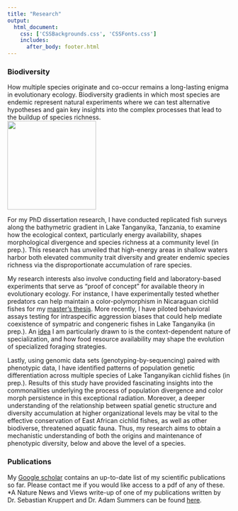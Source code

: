 ```yaml
--- 
title: "Research"
output: 
  html_document:
    css: ['CSSBackgrounds.css', 'CSSFonts.css']
    includes:
      after_body: footer.html
---
```


<!-- This hides the title "Research" from this page, since I wanted to have a display title that is different from the page title.  -->

<style type="text/css">

.author,.title{
    display: none;
}

</style>

<!-- This adds the floating image of my study organisms to the right of the text.  -->

<script>
   $(document).ready(function() {
     $head = $('#header');
     $head.prepend('<img src=\"websitesidebar-01.png\" style=\"float: right;width: 250px;\"/>')
   });
</script>


### Biodiversity
How multiple species originate and co-occur remains a long-lasting enigma in evolutionary ecology. Biodiversity gradients in which most species are endemic represent natural experiments where we can test alternative hypotheses and gain key insights into the complex processes that lead to the buildup of species richness.  
<img src="FW_2021.png" width="200">

For my PhD dissertation research, I have conducted replicated fish surveys along the bathymetric gradient in Lake Tanganyika, Tanzania, to examine how the ecological context, particularly energy availability, shapes morphological divergence and species richness at a community level (in prep.). This research has unveiled that high-energy areas in shallow waters harbor both elevated community trait diversity and greater endemic species richness via the disproportionate accumulation of rare species.  

My research interests also involve conducting field and laboratory-based experiments that serve as “proof of concept” for available theory in evolutionary ecology. For instance, I have experimentally tested whether predators can help maintain a color-polymorphism in Nicaraguan cichlid fishes for my [master’s thesis](https://besjournals.onlinelibrary.wiley.com/doi/abs/10.1111/1365-2656.12693). More recently, I have piloted behavioral assays testing for intraspecific aggression biases that could help mediate coexistence of sympatric and congeneric fishes in Lake Tanganyika (in prep.). An [idea](https://www.journals.uchicago.edu/doi/abs/10.1086/704169) I am particularly drawn to is the context-dependent nature of specialization, and how food resource availability may shape the evolution of specialized foraging strategies.  

Lastly, using genomic data sets (genotyping-by-sequencing) paired with phenotypic data, I have identified patterns of population genetic differentiation across multiple species of Lake Tanganyikan cichlid fishes (in prep.). Results of this study have provided fascinating insights into the commonalities underlying the process of population divergence and color morph persistence in this exceptional radiation. Moreover, a deeper understanding of the relationship between spatial genetic structure and diversity accumulation at higher organizational levels may be vital to the effective conservation of East African cichlid fishes, as well as other biodiverse, threatened aquatic fauna. Thus, my research aims to obtain a mechanistic understanding of both the origins and maintenance of phenotypic diversity, below and above the level of a species.

### Publications
My [Google scholar](https://scholar.google.com/citations?user=WAxpZLEAAAAJ&hl=en&oi=ao) contains an up-to-date list of my scientific publications so far. Please contact me if you would like access to a pdf of any of these. *A Nature News and Views write-up of one of my publications written by Dr. Sebastian Kruppert and Dr. Adam Summers can be found [here](https://www.nature.com/articles/d41586-019-02008-6?utm_source=twt_nv&utm_medium=social&utm_campaign=newsandviews).


